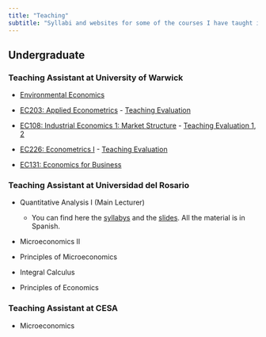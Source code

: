 ```yaml
---
title: "Teaching"
subtitle: "Syllabi and websites for some of the courses I have taught in UK and Colombia"
---
```


## Undergraduate

### Teaching Assistant at University of Warwick

- [Environmental Economics](https://warwick.ac.uk/study/summer-with-warwick/warwick-summer-school/courses/environmentaleconomics)

- [EC203: Applied Econometrics](https://warwick.ac.uk/fac/soc/economics/current/modules/ec203/) - [Teaching Evaluation](https://drive.google.com/file/d/1BPiXn6dRN68dic4U61lSqynDtBeYOfsO/view?usp=share_link)

- [EC108: Industrial Economics 1: Market Structure](https://warwick.ac.uk/fac/soc/economics/current/modules/ec208/) - [Teaching Evaluation 1](https://drive.google.com/file/d/1kRF975Akka362s4vc5BLe7sBhjdyTjQD/view?usp=share_link), [2](https://drive.google.com/file/d/1DRCh6xefFDrWvv5_mJgeS0keRcX5hDbK/view?usp=share_link)

- [EC226: Econometrics I](https://warwick.ac.uk/fac/soc/economics/current/modules/ec226/) - [Teaching Evaluation](https://drive.google.com/file/d/1tSbmAJcONK--VCIKA0TXY2dsCO5w4Nlu/view?usp=share_link)

- [EC131: Economics for Business](https://warwick.ac.uk/fac/soc/economics/current/modules/ec131/)


### Teaching Assistant at Universidad del Rosario

- Quantitative Analysis I (Main Lecturer) 
  - You can find here the [syllabys](https://www.dropbox.com/s/08txrf1uiw4fsev/syllabus.pdf?dl=0) and the [slides](https://www.dropbox.com/scl/fo/7h2zfdts3ux7rrmtd8jw1/h?dl=0&rlkey=k8gr1fwc0674b7n07bcu9kbgj). All the material is in Spanish.

- Microeconomics II 

- Principles of Microeconomics

- Integral Calculus 

- Principles of Economics 


### Teaching Assistant at CESA

-  Microeconomics 
